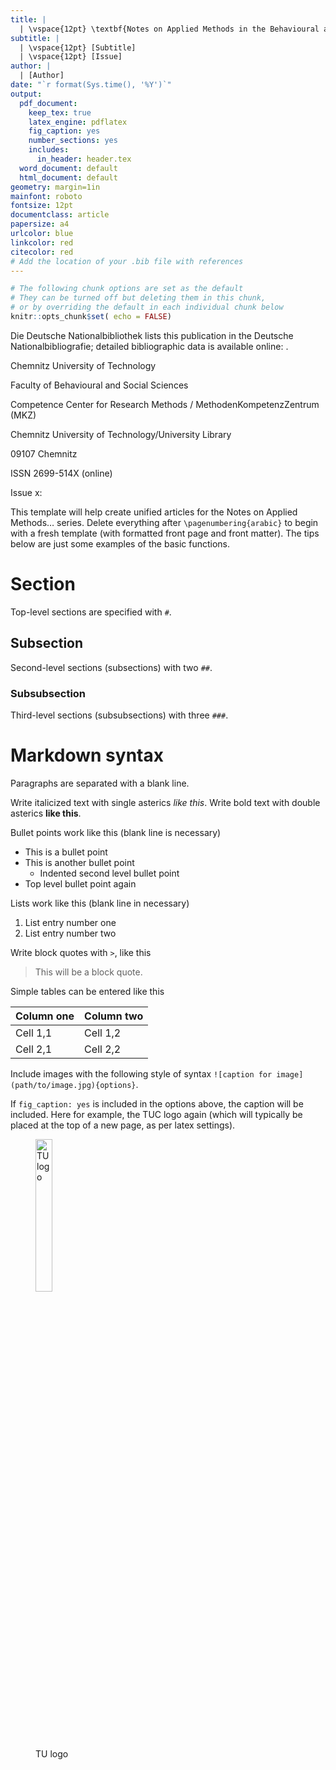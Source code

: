 ```yaml
---
title: |
  | \vspace{12pt} \textbf{Notes on Applied Methods in the Behavioural and Social Sciences}
subtitle: |
  | \vspace{12pt} [Subtitle]
  | \vspace{12pt} [Issue]
author: |
  | [Author]
date: "`r format(Sys.time(), '%Y')`"
output:
  pdf_document:
    keep_tex: true
    latex_engine: pdflatex
    fig_caption: yes
    number_sections: yes
    includes:
      in_header: header.tex
  word_document: default
  html_document: default
geometry: margin=1in
mainfont: roboto
fontsize: 12pt
documentclass: article
papersize: a4
urlcolor: blue
linkcolor: red
citecolor: red
# Add the location of your .bib file with references 
---
```


```r
# The following chunk options are set as the default
# They can be turned off but deleting them in this chunk, 
# or by overriding the default in each individual chunk below 
knitr::opts_chunk$set( echo = FALSE)
```

\vspace{96pt}

\begin{center}
\includegraphics[width=.4\textwidth]{TU_Chemnitz_Logo_schwarz.jpg}
\end{center}

\begin{center}
\textbf{University Press Chemnitz}
\end{center}

\newpage

\textbf{Bibliographic Information published by} \vspace{-6pt}

\textbf{Die Deutsche Nationalbibliothek}

Die Deutsche Nationalbibliothek lists this publication in the Deutsche Nationalbibliografie; detailed bibliographic data is available online: \href{http://www.dnb.de/EN}{http://www.dnb.de/EN}.

\vspace{12pt}

\renewcommand\arraystretch{1.3}
\noindent\begin{tabularx}{\textwidth}{@{}l X}
Cover image:       & Manuel Holz \\
Typsetting/Layout: & Henrik Kenneth Andersen 
\end{tabularx}

\renewcommand\arraystretch{1.3}
\noindent\begin{tabularx}{\textwidth}{@{}l X}
Editors: & Prof. Dr. Jochen Mayerl (Sociology with a Focus on Empirical Social Research) \\
 & Prof. Dr. Peter Kriwy (Sociology with a Focus on Health Research) \\
 & Prof. Dr. Christian Maiwald (Research Methodology and Data Analysis in Biomechanics) \\
 & Prof. Dr. Peter Sedlmeier (Research Methods and Evaluation in Psychology)
\end{tabularx}

Chemnitz University of Technology \vspace{-6pt}

Faculty of Behavioural and Social Sciences \vspace{-6pt}

Competence Center for Research Methods / MethodenKompetenzZentrum (MKZ) 

\vspace{12pt}

Chemnitz University of Technology/University Library \vspace{-6pt}

\textbf{University Press Chemnitz} \vspace{-6pt}

09107 Chemnitz \vspace{-6pt}

\href{https://www.tu-chemnitz.de/ub/univerlag/index.html.en}{https://www.tu-chemnitz.de/ub/univerlag/index.html.en}

\vspace{12pt}

ISSN 2699-514X (online) \vspace{-6pt}

\href{https://nbn-resolving.de/urn:nbn:de:bsz:ch1-qucosa2-373773}{https://nbn-resolving.de/urn:nbn:de:bsz:ch1-qucosa2-373773}

\vspace{12pt}

Issue x: \vspace{-6pt}

\href{https://nbn-resolving.de/urn:nbn:de:bsz:ch1-qucosa2-xxxxxx}{https://nbn-resolving.de/urn:nbn:de:bsz:ch1-qucosa2-xxxxxx}

\newpage

\tableofcontents

\listoffigures

\listoftables

\newpage

\pagenumbering{arabic}

This template will help create unified articles for the Notes on Applied Methods... series. Delete everything after `\pagenumbering{arabic}` to begin with a fresh template (with formatted front page and front matter). The tips below are just some examples of the basic functions. 

# Section

Top-level sections are specified with `#`. 

## Subsection  

Second-level sections (subsections) with two `##`. 

### Subsubsection

Third-level sections (subsubsections) with three `###`.  

# Markdown syntax 

Paragraphs are separated with a blank line. 

Write italicized text with single asterics *like this*. Write bold text with double asterics **like this**. 

Bullet points work like this (blank line is necessary)

- This is a bullet point
- This is another bullet point
  - Indented second level bullet point
- Top level bullet point again 

Lists work like this (blank line in necessary)

1. List entry number one
2. List entry number two 

Write block quotes with `>`, like this 

> This will be a block quote. 

Simple tables can be entered like this 

Column one | Column two
---------- | ----------
Cell 1,1   | Cell 1,2
Cell 2,1   | Cell 2,2

Include images with the following style of syntax `![caption for image](path/to/image.jpg){options}`. 

If `fig_caption: yes` is included in the options above, the caption will be included. Here for example, the TUC logo again (which will typically be placed at the top of a new page, as per latex settings).

![TU logo](TU_Chemnitz_Logo_gruen.jpg){width="25%"}